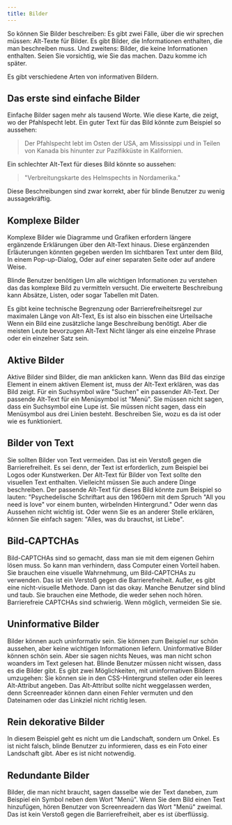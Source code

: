 ```yaml
---
title: Bilder
---
```


So können Sie Bilder beschreiben: Es gibt zwei Fälle, über die wir sprechen müssen: Alt-Texte für Bilder. Es gibt Bilder, die
Informationen enthalten, die man beschreiben muss. Und zweitens: Bilder, die keine Informationen enthalten. Seien Sie vorsichtig, wie
Sie das machen. Dazu komme ich später.

Es gibt verschiedene Arten von informativen Bildern.

## Das erste sind einfache Bilder

Einfache Bilder sagen mehr als tausend Worte. Wie diese Karte, die zeigt, wo der Pfahlspecht lebt. Ein guter Text für das Bild könnte
zum Beispiel so aussehen:

> Der Pfahlspecht lebt im Osten der USA, am Mississippi und in Teilen von Kanada bis hinunter zur Pazifikküste in Kalifornien.

Ein schlechter Alt-Text für dieses Bild könnte so aussehen:

> "Verbreitungskarte des Helmspechts in Nordamerika."

Diese Beschreibungen sind zwar korrekt, aber für blinde Benutzer zu wenig aussagekräftig.

## Komplexe Bilder

Komplexe Bilder wie Diagramme und Grafiken erfordern längere ergänzende Erklärungen über den Alt-Text hinaus. Diese ergänzenden
Erläuterungen könnten gegeben werden Im sichtbaren Text unter dem Bild, In einem Pop-up-Dialog, Oder auf einer separaten Seite oder
auf andere Weise.

Blinde Benutzer benötigen Um alle wichtigen Informationen zu verstehen das das komplexe Bild zu vermitteln versucht. Die erweiterte
Beschreibung kann Absätze, Listen, oder sogar Tabellen mit Daten.

Es gibt keine technische Begrenzung oder Barrierefreiheitsregel zur maximalen Länge von Alt-Text, Es ist also ein bisschen eine
Urteilsache Wenn ein Bild eine zusätzliche lange Beschreibung benötigt. Aber die meisten Leute bevorzugen Alt-Text Nicht länger als
eine einzelne Phrase oder ein einzelner Satz sein.

## Aktive Bilder

Aktive Bilder sind Bilder, die man anklicken kann. Wenn das Bild das einzige Element in einem aktiven Element ist, muss der Alt-Text
erklären, was das Bild zeigt. Für ein Suchsymbol wäre "Suchen" ein passender Alt-Text. Der passende Alt-Text für ein Menüsymbol ist
"Menü". Sie müssen nicht sagen, dass ein Suchsymbol eine Lupe ist. Sie müssen nicht sagen, dass ein Menüsymbol aus drei Linien besteht.
Beschreiben Sie, wozu es da ist oder wie es funktioniert.

## Bilder von Text

Sie sollten Bilder von Text vermeiden. Das ist ein Verstoß gegen die Barrierefreiheit. Es sei denn, der Text ist erforderlich, zum
Beispiel bei Logos oder Kunstwerken. Der Alt-Text für Bilder von Text sollte den visuellen Text enthalten. Vielleicht müssen Sie
auch andere Dinge beschreiben. Der passende Alt-Text für dieses Bild könnte zum Beispiel so lauten: "Psychedelische Schriftart aus
den 1960ern mit dem Spruch "All you need is love" vor einem bunten, wirbelnden Hintergrund." Oder wenn das Aussehen nicht wichtig ist.
Oder wenn Sie es an anderer Stelle erklären, können Sie einfach sagen: "Alles, was du brauchst, ist Liebe".

## Bild-CAPTCHAs

Bild-CAPTCHAs sind so gemacht, dass man sie mit dem eigenen Gehirn lösen muss. So kann man verhindern, dass Computer einen Vorteil
haben. Sie brauchen eine visuelle Wahrnehmung, um Bild-CAPTCHAs zu verwenden. Das ist ein Verstoß gegen die Barrierefreiheit. Außer,
es gibt eine nicht-visuelle Methode. Dann ist das okay. Manche Benutzer sind blind und taub. Sie brauchen eine Methode, die weder
sehen noch hören. Barrierefreie CAPTCHAs sind schwierig. Wenn möglich, vermeiden Sie sie.

## Uninformative Bilder

Bilder können auch uninformativ sein. Sie können zum Beispiel nur schön aussehen, aber keine wichtigen Informationen liefern.
Uninformative Bilder können schön sein. Aber sie sagen nichts Neues, was man nicht schon woanders im Text gelesen hat. Blinde Benutzer
müssen nicht wissen, dass es die Bilder gibt. Es gibt zwei Möglichkeiten, mit uninformativen Bildern umzugehen: Sie können sie in
den CSS-Hintergrund stellen oder ein leeres Alt-Attribut angeben. Das Alt-Attribut sollte nicht weggelassen werden, denn Screenreader
können dann einen Fehler vermuten und den Dateinamen oder das Linkziel nicht richtig lesen.

## Rein dekorative Bilder

In diesem Beispiel geht es nicht um die Landschaft, sondern um Onkel. Es ist nicht falsch, blinde Benutzer zu informieren, dass es ein
Foto einer Landschaft gibt. Aber es ist nicht notwendig.

## Redundante Bilder

Bilder, die man nicht braucht, sagen dasselbe wie der Text daneben, zum Beispiel ein Symbol neben dem Wort "Menü". Wenn Sie dem
Bild einen Text hinzufügen, hören Benutzer von Screenreadern das Wort "Menü" zweimal. Das ist kein Verstoß gegen die Barrierefreiheit,
aber es ist überflüssig.
